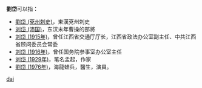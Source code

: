 '''劉岱'''可以指：
* [[劉岱_(兗州刺史)|劉岱 (兗州刺史)]]，東漢兗州刺史
* [[刘岱_(沛国)|刘岱 (沛国)]]，东汉末年曹操的部將
* [[刘岱_(1915年)|刘岱 (1915年)]]，曾任江西省交通厅厅长，江西省政法办公室副主任、中共江西省顾问委员会常委
* [[刘岱_(1916年)|刘岱 (1916年)]]，曾任国务院参事室办公室主任
* [[刘岱_(1929年)|刘岱 (1929年)]]，笔名孟起，作家
* [[劉岱_(1976年)|劉岱 (1976年)]]，海龍蛙兵，醫生，演員。

{{disambig}}

[[Category:二字刘姓人名消歧义|dai]]